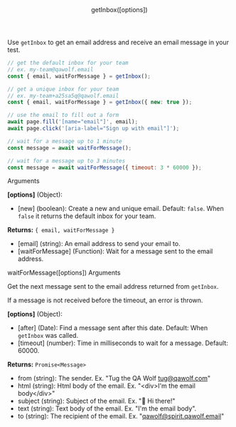 
<Layout>

<Header>getInbox([options])</Header>

Use `getInbox` to get an email address and receive an email message in your test.

```js
// get the default inbox for your team
// ex. my-team@qawolf.email
const { email, waitForMessage } = getInbox();

// get a unique inbox for your team
// ex. my-team+a25sa5q@qawolf.email
const { email, waitForMessage } = getInbox({ new: true });

// use the email to fill out a form
await page.fill('[name="email"]', email);
await page.click('[aria-label="Sign up with email"]');

// wait for a message up to 1 minute
const message = await waitForMessage();

// wait for a message up to 3 minutes
const message = await waitForMessage({ timeout: 3 * 60000 });
```

<SubHeader>Arguments</SubHeader>

**[options]** (Object):

- [new] (boolean): Create a new and unique email. Default: `false`. When `false` it returns the default inbox for your team.

**Returns:** `{ email, waitForMessage }`

- [email] (string): An email address to send your email to.
- [waitForMessage] (Function): Wait for a message sent to the email address.

<SubHeader>waitForMessage([options]) Arguments</SubHeader>

Get the next message sent to the email address returned from `getInbox`.

If a message is not received before the timeout, an error is thrown.

**[options]** (Object):

- [after] (Date): Find a message sent after this date. Default: When `getInbox` was called.
- [timeout] (number): Time in milliseconds to wait for a message. Default: 60000.

**Returns:** `Promise<Message>`

- from (string): The sender. Ex. "Tug the QA Wolf <tug@qawolf.com>"
- html (string): Html body of the email. Ex. "<div\>I'm the email body</div\>"
- subject (string): Subject of the email. Ex. "🐺 Hi there!"
- text (string): Text body of the email. Ex. "I'm the email body".
- to (string): The recipient of the email. Ex. "qawolf@spirit.qawolf.email"

</Layout>
